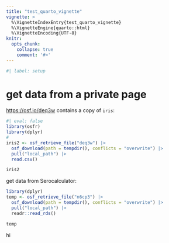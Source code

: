 ```yaml
---
title: "test_quarto_vignette"
vignette: >
  %\VignetteIndexEntry{test_quarto_vignette}
  %\VignetteEngine{quarto::html}
  %\VignetteEncoding{UTF-8}
knitr:
  opts_chunk:
    collapse: true
    comment: '#>'
---
```


```r
#| label: setup

```

# get data from a private page

<https://osf.io/deq3w> contains a copy of `iris`:

```r
#| eval: false
library(osfr)
library(dplyr)
# 
iris2 <- osf_retrieve_file("deq3w") |> 
  osf_download(path = tempdir(), conflicts = "overwrite") |> 
  pull("local_path") |> 
  read.csv()

iris2
```

get data from Serocalculator:

```r

library(dplyr)
temp <- osf_retrieve_file("n6cp3") |> 
  osf_download(path = tempdir(), conflicts = "overwrite") |> 
  pull("local_path") |> 
  readr::read_rds()

temp

```


hi

